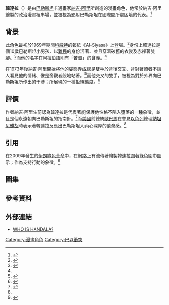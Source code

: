 {{noteTA
|1=zh-cn:奥巴马; zh-hk:奧巴馬; zh-mo:奧巴馬; zh-sg:奥巴马; zh-tw:歐巴馬
|2=zh-hans:内塔尼亚胡; zh-hant:納坦尼雅胡
}}
{{Infobox animanga character
| name           = 韓達拉<br>{{rtl-lang|ar|حنظلة}}
| english        = Handala
| image          = Handala.jpg 
| imagesize      = 100px
| caption        = 韓達拉的造型圖示
| creator        = [[納吉·阿里|納吉·阿里]]
| age            = 10歲
| gender         = 男性
| species        = [[巴勒斯坦人|巴勒斯坦人]]
}}

'''韓達拉'''（{{lang-ar|حنظلة}}）是由[[巴勒斯坦|巴勒斯坦]]卡通畫家[[納吉·阿里|納吉·阿里]]所創造的漫畫角色，他常於納吉·阿里繪製的政治漫畫裡串場，並被視為影射巴勒斯坦在國際間所處困境的代表。<ref>{{cite web |url=https://www.buzzfeed.com/palestinestudies/handala-the-little-palestinian-refugee-spct |title=Handala: The Little Palestinian Refugee |work=BuzzFeed |author=PalestineStudies |language=en |date=2014年10月2日 |accessdate=2017年1月26日 |archive-date=2017年7月7日 |archive-url=https://web.archive.org/web/20170707193733/https://www.buzzfeed.com/palestinestudies/handala-the-little-palestinian-refugee-spct |dead-url=no }}</ref>

== 背景 ==
此角色最初於1969年期間[[科威特|科威特]]的報紙《Al-Siyasa》上登場。<ref name="Page54">{{cite web |url=http://www.netanya.ac.il/englishSite/Centers/DialogueCenter/Academic-publications/Documents/Discourse.pdf |title=Discourse, Culture, and Education in the Israeli-Palestinian Conflict |work=S. Daniel Abraham Center |author=Ashraf Ajrami、John Ashley、Yuval Benziman、Dalia Fadila、Elie Friedman、Nedal Jayousi、Motti Neiger、Soli Vered |language=en |format=[[PDF|PDF]] |page=54頁 |accessdate=2017年1月26日 |archive-url=https://web.archive.org/web/20171010072812/https://www.netanya.ac.il/englishSite/Centers/DialogueCenter/Academic-publications/Documents/Discourse.pdf |archive-date=2017年10月10日 |dead-url=yes }}</ref>身份上韓達拉是個10歲巴勒斯坦小男孩、以[[難民|難民]]的身份活著、並且穿着破舊的衣裳及赤裸著雙腳。<ref name="Jadaliyya">{{cite web |url=http://www.jadaliyya.com/pages/index/5812/handala-will-age-again-soon |title=Handala Will Age Again Soon |work= |author=Jamil Sbitan |language=en |date=2012年6月3日 |accessdate=2017年1月26日 |archive-date=2017年3月12日 |archive-url=https://web.archive.org/web/20170312074245/http://www.jadaliyya.com/pages/index/5812/handala-will-age-again-soon |dead-url=no }}</ref>而他的名字在阿拉伯語則有「苦澀」的含義。<ref name="Jadaliyya"/>

在1973年後納吉·阿里開始將他的姿態弄成總是雙手於背後交叉、背對著讀者不讓人看見他的情緒、像是旁觀者般地站著。<ref name="Page54">{{cite web |url=http://www.netanya.ac.il/englishSite/Centers/DialogueCenter/Academic-publications/Documents/Discourse.pdf |title=Discourse, Culture, and Education in the Israeli-Palestinian Conflict |work=S. Daniel Abraham Center |author=Ashraf Ajrami、John Ashley、Yuval Benziman、Dalia Fadila、Elie Friedman、Nedal Jayousi、Motti Neiger、Soli Vered |language=en |format=[[PDF|PDF]] |page=54頁 |accessdate=2017年1月26日 |archive-url=https://web.archive.org/web/20171010072812/https://www.netanya.ac.il/englishSite/Centers/DialogueCenter/Academic-publications/Documents/Discourse.pdf |archive-date=2017年10月10日 |dead-url=yes }}</ref>而他交叉的雙手，被視為對於外界向巴勒斯坦所作出的干涉；所展現的一種拒絕態度。<ref>{{cite web |url=http://runforpalestine.com.au/meet-handala.html |title=Meet Handala |work=Run for Palestine |language=en |accessdate=2017年1月26日 |deadurl=yes |archiveurl=https://web.archive.org/web/20170217060847/http://runforpalestine.com.au/meet-handala.html |archivedate=2017年2月17日 }}</ref>

== 評價 ==
作者納吉·阿里生前認為韓達拉是代表著能保護他性格不陷入墮落的一種象徵，並且是個永遠朝向巴勒斯坦的指南針。<ref>{{cite web |url=https://www.caabu.org/sites/default/files/resources/Handala%20Handout.pdf |title=Who is Handala? |work=Caabu.Org |language=en |accessdate=2017年1月26日 |archive-date=2016年10月20日 |archive-url=https://web.archive.org/web/20161020163352/http://www.caabu.org/sites/default/files/resources/Handala%20Handout.pdf |dead-url=no }}</ref>而[[美國|美國]]前總統[[歐巴馬|歐巴馬]]在會見[[以色列|以色列]]總理[[班傑明·納坦尼雅胡|納坦尼雅胡]]時表示著韓達拉反應出巴勒斯坦人內心深厚的遺棄感。<ref name="Page54"/>

== 引用 ==
在2009年發生的[[伊朗綠色革命|伊朗綠色革命]]中，在網路上有流傳著繪製韓達拉圍著綠色圍巾圖示；作為支持行動的象徵。<ref>{{cite web |url=http://www.huffingtonpost.com/shirin-sadeghi/qods-day-protesters-trans_b_291220.html |title=QODS DAY: Protesters Transform Jerusalem Day Into Iran Day |work=[[哈芬登郵報|哈芬登郵報]] |author=Shirin Sadeghi |language=en |date=2009年11月18日 |accessdate=2017年1月26日 |archive-date=2017年5月4日 |archive-url=https://web.archive.org/web/20170504075509/http://www.huffingtonpost.com/shirin-sadeghi/qods-day-protesters-trans_b_291220.html |dead-url=no }}</ref>

== 圖集 ==
{{Gallery
|File:Al Nakba - Graffiti - Nazareth.jpg|位於[[拿撒勒|拿撒勒]]一處繪有韓達拉的街頭圖示。
|File:Gazagraffiti.jpg|[[巴勒斯坦|巴勒斯坦]]裡繪有韓達拉的圍牆。
|File:Vittorio Arrigoni draw.jpg|由[[巴西|巴西]]卡通畫家[[卡洛斯·拉特福|卡洛斯·拉特福]]所創作；韓達拉與2011年遭殺害的義大利人權運動者[[維多里歐·艾里格尼|維多里歐·艾里格尼]]一同攜手前進的圖畫。
}}

== 參考資料 ==
{{reflist}}

== 外部連結 ==
*[http://www.handala.org/handala/ WHO IS HANDALA?] {{Wayback|url=http://www.handala.org/handala/ |date=20170203153339 }}{{en}}
{{Authority control}}

{{DEFAULTSORT:Handala}}
[[Category:漫畫角色|Category:漫畫角色]]
[[Category:巴以衝突|Category:巴以衝突]]